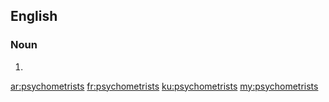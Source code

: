==English==

===Noun===
{{head|en|plural}}

# {{plural of|psychometrist|lang=en}}

[[ar:psychometrists]]
[[fr:psychometrists]]
[[ku:psychometrists]]
[[my:psychometrists]]